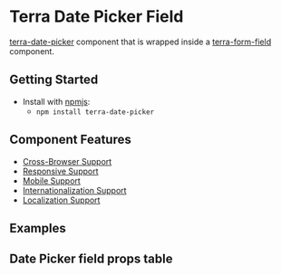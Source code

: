 

<Badge />

# Terra Date Picker Field

[terra-date-picker](https://github.com/cerner/terra-framework/tree/main/packages/terra-date-picker) component that is wrapped inside a
[terra-form-field](https://github.com/cerner/terra-core/tree/main/packages/terra-form-field) component.

## Getting Started

- Install with [npmjs](https://www.npmjs.com):
  - `npm install terra-date-picker`

## Component Features
* [Cross-Browser Support](https://engineering.cerner.com/terra-ui/about/terra-ui/component-standards#cross-browser-support)
* [Responsive Support](https://engineering.cerner.com/terra-ui/about/terra-ui/component-standards#responsive-support)
* [Mobile Support](https://engineering.cerner.com/terra-ui/about/terra-ui/component-standards#mobile-support)
* [Internationalization Support](https://engineering.cerner.com/terra-ui/about/terra-ui/component-standards#internationalization-i18n)
* [Localization Support](https://engineering.cerner.com/terra-ui/about/terra-ui/component-standards#internationalization-i18n)

## Examples
<DatePickerFieldExample title='Date Picker Field' />

## Date Picker field props table
<DatePickerFieldPropsTable />
